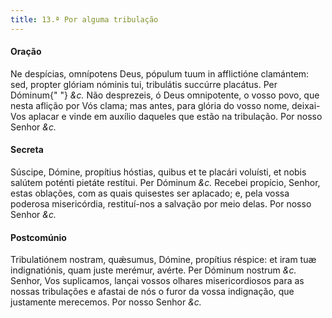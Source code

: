 ```yaml
---
title: 13.ª Por alguma tribulação
---
```



#### Oração
<div class="grid grid-cols-2 gap-5">
  <span class="text-justify">
    Ne despícias, omnípotens Deus, pópulum tuum in afflictióne clamántem: sed,
    propter glóriam nóminis tui, tribulátis succúrre placátus. Per Dóminum{" "}
    <em>&c.</em>
  </span>
  <span class="text-justify">
    Não desprezeis, ó Deus omnipotente, o vosso povo, que nesta aflição por Vós
    clama; mas antes, para glória do vosso nome, deixai-Vos aplacar e vinde em
    auxílio daqueles que estão na tribulação. Por nosso Senhor <em>&c.</em>
  </span>
</div>


#### Secreta
<div class="grid grid-cols-2 gap-5">
  <span class="text-justify">
    Súscipe, Dómine, propítius hóstias, quibus et te placári voluísti, et nobis
    salútem poténti pietáte restítui. Per Dóminum <em>&c.</em>
  </span>
  <span class="text-justify">
    Recebei propício, Senhor, estas oblações, com as quais quisestes ser
    aplacado; e, pela vossa poderosa misericórdia, restituí-nos a salvação por
    meio delas. Por nosso Senhor <em>&c.</em>
  </span>
</div>


#### Postcomúnio
<div class="grid grid-cols-2 gap-5">
  <span class="text-justify">
    Tribulatiónem nostram, quǽsumus, Dómine, propítius réspice: et iram tuæ
    indignatiónis, quam juste merémur, avérte. Per Dóminum nostrum <em>&c.</em>
  </span>
  <span class="text-justify">
    Senhor, Vos suplicamos, lançai vossos olhares misericordiosos para as nossas
    tribulações e afastai de nós o furor da vossa indignação, que justamente
    merecemos. Por nosso Senhor <em>&c.</em>
  </span>
</div>
